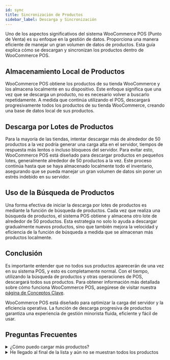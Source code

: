 ```yaml
---
id: sync
title: Sincronización de Productos
sidebar_label: Descarga y Sincronización
---
```


Uno de los aspectos significativos del sistema WooCommerce POS (Punto de Venta) es su enfoque en la gestión de datos. Proporciona una manera eficiente de manejar un gran volumen de datos de productos. Esta guía explica cómo se descargan y sincronizan los productos dentro de WooCommerce POS.

## Almacenamiento Local de Productos

WooCommerce POS obtiene los productos de su tienda WooCommerce y los almacena localmente en su dispositivo. Este enfoque significa que una vez que se descarga un producto, no es necesario volver a buscarlo repetidamente. A medida que continúa utilizando el POS, descargará progresivamente todos los productos de su tienda WooCommerce, creando una base de datos local de sus productos.

## Descarga por Lotes de Productos

Para la mayoría de las tiendas, intentar descargar más de alrededor de 50 productos a la vez podría generar una carga alta en el servidor, tiempos de respuesta más lentos o incluso bloqueos del servidor. Para evitar esto, WooCommerce POS está diseñado para descargar productos en pequeños lotes, generalmente alrededor de 50 productos a la vez. Este proceso continúa hasta que se haya almacenado localmente todo el inventario, asegurando que se pueda manejar un gran volumen de datos sin poner un estrés indebido en su servidor.

## Uso de la Búsqueda de Productos

Una forma efectiva de iniciar la descarga por lotes de productos es mediante la función de búsqueda de productos. Cada vez que realiza una búsqueda de productos, el sistema POS obtiene y almacena otro lote de alrededor de 50 productos. Esta estrategia no solo lo ayuda a descargar gradualmente nuevos productos, sino que también mejora la velocidad y eficiencia de la función de búsqueda a medida que se almacenan más productos localmente.

## Conclusión

Es importante entender que no todos sus productos aparecerán de una vez en su sistema POS, y esto es completamente normal. Con el tiempo, utilizando la búsqueda de productos y otras operaciones de POS, descargará todos sus productos. Para obtener información más detallada sobre cómo funciona WooCommerce POS, asegúrese de visitar nuestra [página de Conceptos Clave](/#-conceptos-clave).

WooCommerce POS está diseñado para optimizar la carga del servidor y la eficiencia operativa. La función de descarga progresiva de productos garantiza una experiencia de gestión minorista fluida, eficiente y fácil de usar.

## Preguntas Frecuentes

<details>

<summary>¿Cómo puedo cargar más productos?</summary>

La sincronización de productos en el POS se puede activar de varias maneras:

- Cuando se carga el POS por primera vez.
- Cada vez que ejecuta una búsqueda de productos.
- Aplicando un filtro, por ejemplo, por categoría o etiqueta.
- Desplazándose hasta el final de la lista de productos.
- Presionando el botón de sincronización manualmente.
- Además, el POS se sincronizará automáticamente cada 10 minutos.

Una vez que se descargan todos los productos, las sincronizaciones futuras solo buscarán los productos que se hayan actualizado desde la última sincronización.

</details>

<details>

<summary>
  He llegado al final de la lista y aún no se muestran todos los productos
</summary>

Podría haber un par de razones por las cuales no se muestran todos los productos:

- El POS ocultará los elementos sin stock de forma predeterminada. Esta configuración se puede modificar en la configuración de visualización de productos si desea mostrar elementos sin stock.

- La API REST de WooCommerce solo es compatible con los tipos de productos estándar de WooCommerce, que son simples, variables, agrupados y externos. Si está utilizando un tipo de producto personalizado, es posible que no se muestren en el POS.

</details>